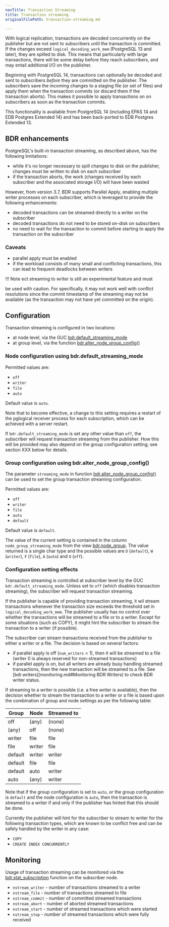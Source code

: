 ```yaml
---
navTitle: Transaction Streaming
title: Transaction streaming
originalFilePath: transaction-streaming.md

---
```


With logical replication, transactions are decoded concurrently on the publisher
but are not sent to subscribers until the transaction is committed. If the
changes exceed `logical_decoding_work_mem` (PostgreSQL 13 and later), they are
spilled to disk. This means that particularly with large transactions, there
will be some delay before they reach subscribers, and may entail additional I/O
on the publisher.

Beginning with PostgreSQL 14, transactions can optionally be decoded and sent to
subscribers *before* they are committed on the publisher. The subscribers save
the incoming changes to a staging file (or set of files) and apply them when
the transaction commits (or discard them if the transaction aborts). This makes
it possible to apply transactions on on subscribers as soon as the transaction
commits.

This functionality is available from PostgreSQL 14 (including EPAS 14 and
EDB Postgres Extended 14) and has been back-ported to EDB Postgres Extended 13.

## BDR enhancements

PostgreSQL's built-in transaction streaming, as described above, has the following
limitations:

-   while it's no longer necessary to spill changes to disk on the publisher, changes must
    be written to disk on each subscriber
-   if the transaction aborts, the work (changes received by each subscriber
    and the associated storage I/O) will have been wasted

However, from version 3.7, BDR supports Parallel Apply, enabling multiple writer
processes on each subscriber, which is leveraged to provide the following enhancements:

-   decoded transactions can be streamed directly to a writer on the subscriber
-   decoded transactions do not need to be stored on-disk on subscribers
-   no need to wait for the transaction to commit before starting to apply the
    transaction on the subscriber

### Caveats

-   parallel apply must be enabled
-   if the workload consists of many small and conflicting transactions, this can lead to
    frequent deadlocks between writers

!!! Note
    ect streaming to writer is still an experimental feature and must

be used with caution. For specifically, it may not work well with
conflict resolutions since the commit timestamp of the streaming may not
be available (as the transaction may not have yet committed on the
origin).

## Configuration

Transaction streaming is configured in two locations:

-   at node level, via the GUC [bdr.default_streaming_mode](configuration#transaction-streaming)
-   at group level, via the function [bdr.alter_node_group_config()](nodes#bdralter_node_group_config)

### Node configuration using bdr.default_streaming_mode

Permitted values are:

-   `off`
-   `writer`
-   `file`
-   `auto`

Default value is `auto`.

Note that to become effective, a change to this setting requires a restart of the
pglogical receiver process for each subscription, which can be achieved with a server
restart.

If `bdr.default_streaming_mode` is set any other value than `off`, the
subscriber will request transaction streaming from the publisher. How this will
be provided may also depend on the group configuration setting; see section XXX
below for details.

### Group configuration using bdr.alter_node_group_config()

The parameter `streaming_mode` in function [bdr.alter_node_group_config()](nodes#bdralter_node_group_config)
can be used to set the group transaction streaming configuration.

Permitted values are:

-   `off`
-   `writer`
-   `file`
-   `auto`
-   `default`

Default value is `default`.

The value of the current setting is contained in the column `node_group_streaming_mode`
from the view [bdr.node_group](catalogs#bdrnode_group). The value returned is
a single char type and the possible values are `D` (`default`), `W` (`writer`),
`F` (`file`), `A` (`auto`) and `O` (`off`).

### Configuration setting effects

Transaction streaming is controlled at subscriber level by the GUC
`bdr.default_streaming_mode`. Unless set to `off` (which disables transaction
streaming), the subscriber will request transaction streaming.

If the publisher is capable of providing transaction streaming, it wil
stream transactions whenever the transaction size exceeds the threshold set in
`logical_decoding_work_mem`. The publisher usually has no control over whether
the transactions will be streamed to a file or to a writer. Except for some
situations (such as COPY), it might hint the subscriber to stream the
transaction to a writer (if possible).

The subscriber can stream transactions received from the publisher to
either a writer or a file. The decision is based on several factors:

-   if parallel apply is off (`num_writers` = 1), then it will be streamed to a file
    (writer 0 is always reserved for non-streamed transactions)
-   if parallel apply is on, but all writers are already busy handling streamed
    transactions, then the new transaction will be streamed to a file. See
    [bdr.writers]\(monitoring.md#Monitoring BDR Writers) to check BDR
    writer status.

If streaming to a writer is possible (i.e. a free writer is available), then the
decision whether to stream the transaction to a writer or a file is based upon
the combination of group and node settings as per the following table:

| Group   | Node   | Streamed to |
| ------- | ------ | ----------- |
| off     | (any)  | (none)      |
| (any)   | off    | (none)      |
| writer  | file   | file        |
| file    | writer | file        |
| default | writer | writer      |
| default | file   | file        |
| default | auto   | writer      |
| auto    | (any)  | writer      |

Note that if the group configuration is set to `auto`, *or* the group
configuration is `default` and the node configuration is `auto`,
then the transaction is streamed to a writer if and only if the
publisher has hinted that this should be done.

Currently the publisher will hint for the subscriber to stream to writer
for the following transaction types, which are known to be conflict free
and can be safely handled by the writer in any case:

-   `COPY`
-   `CREATE INDEX CONCURRENTLY`

## Monitoring

Usage of transaction streaming can be monitored via the [bdr.stat_subscription](catalogs#bdrstat_subscription)
function on the subscriber node.

-   `nstream_writer` - number of transactions streamed to a writer
-   `nstream_file` - number of transactions streamed to file
-   `nstream_commit` - number of committed streamed transactions
-   `nstream_abort` - number of aborted streamed transactions
-   `nstream_start` - number of streamed transactions which were started
-   `nstream_stop` -  number of streamed transactions which were fully received
